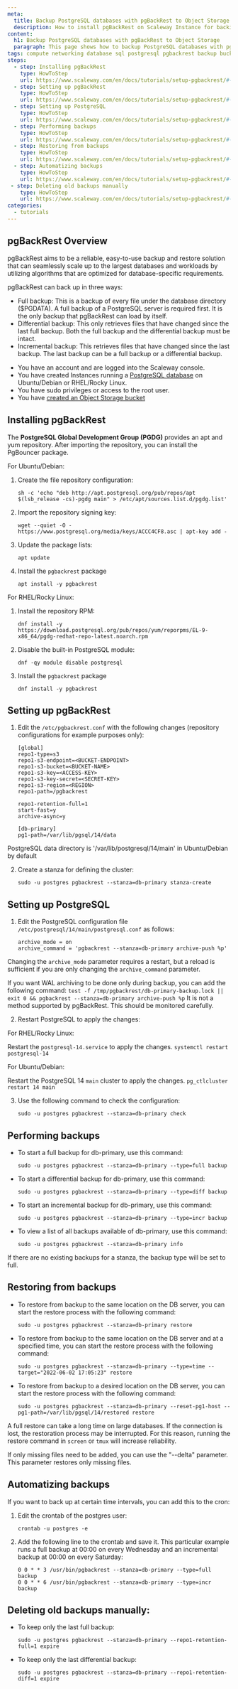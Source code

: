 ```yaml
---
meta:
  title: Backup PostgreSQL databases with pgBackRest to Object Storage
  description: How to install pgBackRest on Scaleway Instance for backing up PostgreSQL databases to Object Storage
content:
  h1: Backup PostgreSQL databases with pgBackRest to Object Storage
  paragraph: This page shows how to backup PostgreSQL databases with pgBackRest to Object Storage
tags: compute networking database sql postgresql pgbackrest backup buckets Object-Storage s3
steps:
  - step: Installing pgBackRest
    type: HowToStep
    url: https://www.scaleway.com/en/docs/tutorials/setup-pgbackrest/#-Installing-pgBackRest
  - step: Setting up pgBackRest
    type: HowToStep
    url: https://www.scaleway.com/en/docs/tutorials/setup-pgbackrest/#-Setting-up-pgBackRest
  - step: Setting up PostgreSQL
    type: HowToStep
    url: https://www.scaleway.com/en/docs/tutorials/setup-pgbackrest/#-Setting-up-PostgreSQL
  - step: Performing backups
    type: HowToStep
    url: https://www.scaleway.com/en/docs/tutorials/setup-pgbackrest/#-Performing-backups
  - step: Restoring from backups
    type: HowToStep
    url: https://www.scaleway.com/en/docs/tutorials/setup-pgbackrest/#-Restoring-from-backups
  - step: Automatizing backups
    type: HowToStep
    url: https://www.scaleway.com/en/docs/tutorials/setup-pgbackrest/#-Automatizing-backups
 - step: Deleting old backups manually
    type: HowToStep
    url: https://www.scaleway.com/en/docs/tutorials/setup-pgbackrest/#-Deleting-old-backups-manually
categories:
  - tutorials
---
```


## pgBackRest Overview
pgBackRest aims to be a reliable, easy-to-use backup and restore solution that can seamlessly scale up to the largest databases and workloads by utilizing algorithms that are optimized for database-specific requirements.

pgBackRest can back up in three ways:
- Full backup: This is a backup of every file under the database directory ($PGDATA). A full backup of a PostgreSQL server is required first. It is the only backup that pgBackRest can load by itself.
- Differential backup: This only retrieves files that have changed since the last full backup. Both the full backup and the differential backup must be intact.
- Incremental backup: This retrieves files that have changed since the last backup. The last backup can be a full backup or a differential backup.

<Message type="requirement">

- You have an account and are logged into the Scaleway console.
- You have created Instances running a [PostgreSQL database](https://www.scaleway.com/en/docs/tutorials/install-postgresql/) on Ubuntu/Debian or RHEL/Rocky Linux.
- You have sudo privileges or access to the root user.
- You have [created an Object Storage bucket](https://www.scaleway.com/en/docs/storage/object/how-to/upload-files-into-a-bucket)

</Message>


## Installing pgBackRest

The **PostgreSQL Global Development Group (PGDG)** provides an apt and yum repository. After importing the repository, you can install the PgBouncer package.

For Ubuntu/Debian:
1. Create the file repository configuration:
    ```
    sh -c 'echo "deb http://apt.postgresql.org/pub/repos/apt $(lsb_release -cs)-pgdg main" > /etc/apt/sources.list.d/pgdg.list'
    ```

2. Import the repository signing key:
    ```
    wget --quiet -O - https://www.postgresql.org/media/keys/ACCC4CF8.asc | apt-key add -
    ```

3. Update the package lists:
    ```
    apt update
    ```
4. Install the `pgbackrest` package
    ```
    apt install -y pgbackrest
    ```


For RHEL/Rocky Linux:
1. Install the repository RPM:
    ```
    dnf install -y https://download.postgresql.org/pub/repos/yum/reporpms/EL-9-x86_64/pgdg-redhat-repo-latest.noarch.rpm
    ```

2. Disable the built-in PostgreSQL module:
    ```
    dnf -qy module disable postgresql
    ```

3. Install the `pgbackrest` package
    ```
    dnf install -y pgbackrest
    ```


## Setting up pgBackRest

1. Edit the `/etc/pgbackrest.conf` with the following changes (repository configurations for example purposes only):
    ```
    [global]
    repo1-type=s3
    repo1-s3-endpoint=<BUCKET-ENDPOINT>
    repo1-s3-bucket=<BUCKET-NAME>
    repo1-s3-key=<ACCESS-KEY>
    repo1-s3-key-secret=<SECRET-KEY>
    repo1-s3-region=<REGION>
    repo1-path=/pgbackrest

    repo1-retention-full=1
    start-fast=y
    archive-async=y

    [db-primary]
    pg1-path=/var/lib/pgsql/14/data
    ```

<Message type="note">

PostgreSQL data directory is '/var/lib/postgresql/14/main' in Ubuntu/Debian by default

</Message>

2. Create a stanza for defining the cluster:
    ```
    sudo -u postgres pgbackrest --stanza=db-primary stanza-create
    ```

## Setting up PostgreSQL

1. Edit the PostgreSQL configuration file `/etc/postgresql/14/main/postgresql.conf` as follows:
    ```
    archive_mode = on
    archive_command = 'pgbackrest --stanza=db-primary archive-push %p'
    ```

<Message type="note">

Changing the `archive_mode` parameter requires a restart, but a reload is sufficient if you are only changing the `archive_command` parameter.

</Message>

<Message type="note">

If you want WAL archiving to be done only during backup, you can add the following command:
    ```
    test -f /tmp/pgbackrest/db-primary-backup.lock || exit 0 && pgbackrest --stanza=db-primary archive-push %p
    ```
It is not a method supported by pgBackRest. This should be monitored carefully.

</Message>

2. Restart PostgreSQL to apply the changes:

For RHEL/Rocky Linux:

Restart the `postgresql-14.service` to apply the changes.
    ```
    systemctl restart postgresql-14
    ```

For Ubuntu/Debian:

Restart the PostgreSQL 14 `main` cluster to apply the changes.
    ```
    pg_ctlcluster restart 14 main
    ```

3. Use the following command to check the configuration:
    ```
    sudo -u postgres pgbackrest --stanza=db-primary check
    ```

## Performing backups

- To start a full backup for db-primary, use this command:
    ```
    sudo -u postgres pgbackrest --stanza=db-primary --type=full backup
    ```

- To start a differential backup for db-primary, use this command:
    ```
    sudo -u postgres pgbackrest --stanza=db-primary --type=diff backup
    ```

- To start an incremental backup for db-primary, use this command:
    ```
    sudo -u postgres pgbackrest --stanza=db-primary --type=incr backup
    ```

- To view a list of all backups available of db-primary, use this command:
    ```
    sudo -u postgres pgbackrest --stanza=db-primary info
    ```

<Message type="note">

If there are no existing backups for a stanza, the backup type will be set to full.

</Message>


## Restoring from backups

- To restore from backup to the same location on the DB server, you can start the restore process with the following command:
    ```
    sudo -u postgres pgbackrest --stanza=db-primary restore
    ```

- To restore from backup to the same location on the DB server and at a specified time, you can start the restore process with the following command:
    ```
    sudo -u postgres pgbackrest --stanza=db-primary --type=time --target="2022-06-02 17:05:23" restore
    ```

- To restore from backup to a desired location on the DB server, you can start the restore process with the following command:
    ```
    sudo -u postgres pgbackrest --stanza=db-primary --reset-pg1-host --pg1-path=/var/lib/pgsql/14/restored restore
    ```

<Message type="tip">

A full restore can take a long time on large databases. If the connection is lost, the restoration process may be interrupted. For this reason, running the restore command in `screen` or `tmux` will increase reliability.

</Message>

<Message type="note">

If only missing files need to be added, you can use the "--delta" parameter. This parameter restores only missing files.

</Message>


## Automatizing backups
If you want to back up at certain time intervals, you can add this to the cron:

1. Edit the crontab of the postgres user:
    ```
    crontab -u postgres -e
    ```

2. Add the following line to the crontab and save it. This particular example runs a full backup at 00:00 on every Wednesday and an incremental backup at 00:00 on every Saturday:
    ```
    0 0 * * 3 /usr/bin/pgbackrest --stanza=db-primary --type=full backup
    0 0 * * 6 /usr/bin/pgbackrest --stanza=db-primary --type=incr backup
    ```

## Deleting old backups manually:

- To keep only the last full backup:
    ```
    sudo -u postgres pgbackrest --stanza=db-primary --repo1-retention-full=1 expire
    ```

- To keep only the last differential backup:
    ```
    sudo -u postgres pgbackrest --stanza=db-primary --repo1-retention-diff=1 expire
    ```